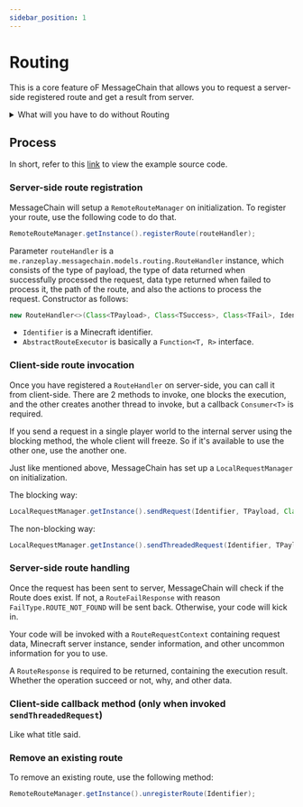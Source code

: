 ```yaml
---
sidebar_position: 1
---
```



# Routing

This is a core feature oF MessageChain that allows you to request a server-side registered route and get a result from server.

<details>
<summary>What will you have to do without Routing</summary>

Without using Routing, you would have to code like this

<Tabs>
<TabItem value="client-side" label="Client side">

[Click here to see the full file](https://github.com/Ranzeplay/hNation/blob/4f6c028400ac5e1ca7c9a49fd4a7cecd51038531/src/main/java/me/ranzeplay/hnation/features/communication/announcement/client/AnnouncementClientNetworking.java)

```java title="ClientAnnouncementNetworking.java"
private static void pullLatestAnnouncements() {
    var packet = PacketByteBufs.create();
    packet.writeShort(5);
    ClientPlayNetworking.send(AnnouncementIdentifier.PULL_ANNOUNCEMENT_REQUEST, packet);
}

private static void receiveLatestAnnouncements(MinecraftClient client, PacketByteBuf packetByteBuf) {
    assert client.player != null;
    var data = Objects.requireNonNull(packetByteBuf.readNbt());
    var dataList = data.getList("announcements", NbtElement.COMPOUND_TYPE);
    client.player.sendMessage(Text.literal(String.format("Displaying latest %d announcement(s)", dataList.size())));
    for (int i = 0; i < dataList.size(); i++) {
        var entry = dataList.getCompound(i);
        var announcement = new AnnouncementViewModel(entry);
        client.player.sendMessage(Text.literal(announcement.toString()));
    }
}
```
</TabItem>
<TabItem value="server-side" label="Server side">

[Click here to see the full file](https://github.com/Ranzeplay/hNation/blob/4f6c028400ac5e1ca7c9a49fd4a7cecd51038531/src/main/java/me/ranzeplay/hnation/features/communication/announcement/server/ServerAnnouncementNetworking.java#L21)

```java title="ServerAnnouncementNetworking.java"
private static void pushAnnouncements(ServerPlayerEntity sender, PacketByteBuf packetByteBuf) {
    var count = packetByteBuf.readShort();
    var result = new NbtList();
    var dbItems = AnnouncementManager.getInstance().getLatest(count);

    dbItems.stream()
            .map(AnnouncementViewModel::new)
            .forEach(a -> result.add(a.toNbt()));

    var nbt = new NbtCompound();
    nbt.put("announcements", result);
    ServerPlayNetworking.send(sender, AnnouncementIdentifier.PULL_ANNOUNCEMENT_REPLY, PacketByteBufs.create().writeNbt(nbt));
}
```
</TabItem>
</Tabs>

This is so ugly because you have to use at least TWO methods to achieve one function, getting a list of announcements from server.

</details>

## Process

In short, refer to this [link](https://github.com/Ranzeplay/MessageChain/tree/v0.2/src/main/java/me/ranzeplay/messagechain/testing) to view the example source code.

### Server-side route registration

MessageChain will setup a `RemoteRouteManager` on initialization. To register your route, use the following code to do that.

```java
RemoteRouteManager.getInstance().registerRoute(routeHandler);
```

Parameter `routeHandler` is a `me.ranzeplay.messagechain.models.routing.RouteHandler` instance, which consists of the type of payload,
the type of data returned when successfully processed the request, data type returned when failed to process it, the path of the route,
and also the actions to process the request. Constructor as follows:

```java
new RouteHandler<>(Class<TPayload>, Class<TSuccess>, Class<TFail>, Identifier, AbstractRouteExecutor);
```

- `Identifier` is a Minecraft identifier.
- `AbstractRouteExecutor` is basically a `Function<T, R>` interface.

### Client-side route invocation

Once you have registered a `RouteHandler` on server-side, you can call it from client-side.
There are 2 methods to invoke, one blocks the execution, and the other creates another thread to invoke, but a callback `Consumer<T>` is required.

If you send a request in a single player world to the internal server using the blocking method, the whole client will freeze.
So if it's available to use the other one, use the another one.

Just like mentioned above, MessageChain has set up a `LocalRequestManager` on initialization.

The blocking way:

```java
LocalRequestManager.getInstance().sendRequest(Identifier, TPayload, Class<TPayload>, Class<TFail>);
```

The non-blocking way:

```java
LocalRequestManager.getInstance().sendThreadedRequest(Identifier, TPayload, Class<TPayload>, Class<TFail>, Consumer<RouteResponse<TSuccess, TFail>>);
```

### Server-side route handling

Once the request has been sent to server, MessageChain will check if the Route does exist. If not, a `RouteFailResponse` with reason `FailType.ROUTE_NOT_FOUND` will be sent back.
Otherwise, your code will kick in.

Your code will be invoked with a `RouteRequestContext` containing request data, Minecraft server instance, sender information, and other uncommon information for you to use.

A `RouteResponse` is required to be returned, containing the execution result. Whether the operation succeed or not, why, and other data.

### Client-side callback method (only when invoked `sendThreadedRequest`)

Like what title said.

### Remove an existing route

To remove an existing route, use the following method:

```java
RemoteRouteManager.getInstance().unregisterRoute(Identifier);
```

